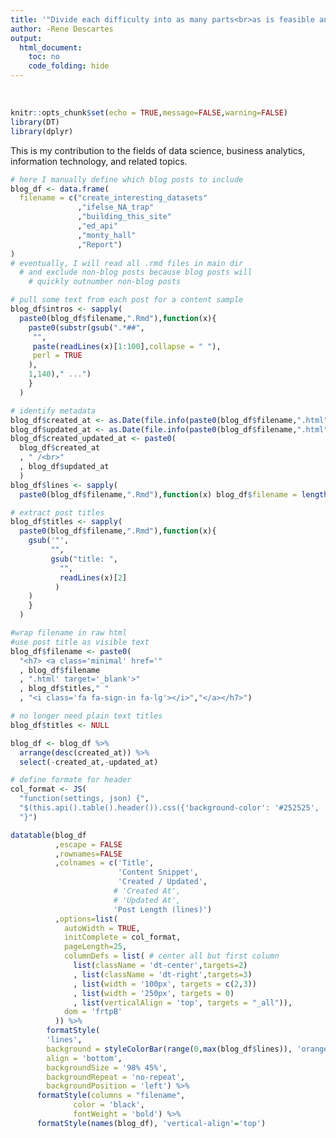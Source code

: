 ```yaml
---
title: '"Divide each difficulty into as many parts<br>as is feasible and necessary to resolve it."'
author: -Rene Descartes
output: 
  html_document:
    toc: no
    code_folding: hide
---
```


<style>
#header {
  background: url('images/main_banner_distort_blue.JPG') center no-repeat;
  background-size: cover;
  -webkit-background-size: cover;
  -moz-background-size: cover;
  -o-background-size: cover;
  color: white;
  text-align: center;
  height: 200px;
  position: relative;
  margin: 0 -30rem;
  padding: .25rem 0;
}
</style>
<br>


```r
knitr::opts_chunk$set(echo = TRUE,message=FALSE,warning=FALSE)
library(DT)
library(dplyr)
```

This is my contribution to the fields of data science, business analytics, information technology, and related topics.

```r

# here I manually define which blog posts to include
blog_df <- data.frame(
  filename = c("create_interesting_datasets"
               ,"ifelse_NA_trap"
               ,"building_this_site"
               ,"ed_api"
               ,"monty_hall"
               ,"Report")
)
# eventually, I will read all .rmd files in main dir
  # and exclude non-blog posts because blog posts will 
    # quickly outnumber non-blog posts

# pull some text from each post for a content sample
blog_df$intros <- sapply(
  paste0(blog_df$filename,".Rmd"),function(x){
    paste0(substr(gsub(".*##",
     "",
     paste(readLines(x)[1:100],collapse = " "),
     perl = TRUE
    ),
    1,140)," ...")
    }
  )

# identify metadata
blog_df$created_at <- as.Date(file.info(paste0(blog_df$filename,".html"))$ctime)
blog_df$updated_at <- as.Date(file.info(paste0(blog_df$filename,".html"))$mtime)
blog_df$created_updated_at <- paste0(
  blog_df$created_at
  , " /<br>"
  , blog_df$updated_at
  )
blog_df$lines <- sapply(
  paste0(blog_df$filename,".Rmd"),function(x) blog_df$filename = length(readLines(x)))

# extract post titles
blog_df$titles <- sapply(
  paste0(blog_df$filename,".Rmd"),function(x){
    gsub('"',
         "",
         gsub("title: ",
           "",
           readLines(x)[2]
          )
    )
    }
  )

#wrap filename in raw html
#use post title as visible text
blog_df$filename <- paste0(
  "<h7> <a class='minimal' href='"
  , blog_df$filename
  , ".html' target='_blank'>"
  , blog_df$titles," "
  , "<i class='fa fa-sign-in fa-lg'></i>","</a></h7>")

# no longer need plain text titles
blog_df$titles <- NULL

blog_df <- blog_df %>%
  arrange(desc(created_at)) %>%
  select(-created_at,-updated_at)

# define formate for header
col_format <- JS(
  "function(settings, json) {",
  "$(this.api().table().header()).css({'background-color': '#252525', 'color': '#FFFFFF'});",
  "}")

datatable(blog_df
          ,escape = FALSE
          ,rownames=FALSE
          ,colnames = c('Title',
                        'Content Snippet',
                        'Created / Updated',
                       # 'Created At',
                       # 'Updated At',
                       'Post Length (lines)')
          ,options=list(
            autoWidth = TRUE,
            initComplete = col_format,
            pageLength=25,
            columnDefs = list( # center all but first column
              list(className = 'dt-center',targets=2)
              , list(className = 'dt-right',targets=3)
              , list(width = '100px', targets = c(2,3))
              , list(width = '250px', targets = 0)
              , list(verticalAlign = 'top', targets = "_all")), 
            dom = 'frtpB'
          )) %>%
        formatStyle(
        'lines',
        background = styleColorBar(range(0,max(blog_df$lines)), 'orange'),
        align = 'bottom',
        backgroundSize = '98% 45%',
        backgroundRepeat = 'no-repeat',
        backgroundPosition = 'left') %>%
      formatStyle(columns = "filename", 
              color = 'black',
              fontWeight = 'bold') %>%
      formatStyle(names(blog_df), 'vertical-align'='top')


```



